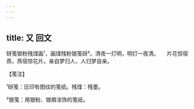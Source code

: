 ```yaml
---
---
---
```

title: 又 回文
---







砑笺银粉残煤画¹，画煤残粉银笺砑²。清夜一灯明，明灯一夜清。　　片花惊宿燕，燕宿惊花片。亲自梦归人，人归梦自亲。





【笺注】


¹砑笺：压印有图纹的笺纸。残煤：残墨。

²银笺：用银粉、银屑涂饰的笺纸。